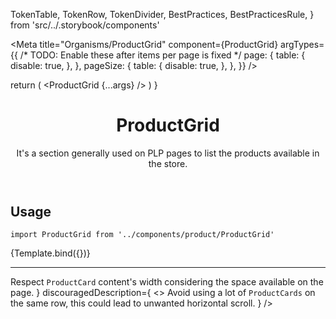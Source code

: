 

  TokenTable,
  TokenRow,
  TokenDivider,
  BestPractices,
  BestPracticesRule,
} from 'src/../.storybook/components'

<Meta
  title="Organisms/ProductGrid"
  component={ProductGrid}
  argTypes={{
    /* TODO: Enable these after items per page is fixed */
    page: {
      table: {
        disable: true,
      },
    },
    pageSize: {
      table: {
        disable: true,
      },
    },
  }}
/>

  return (
    <ProductGrid {...args} />
  )
}

<header>

# ProductGrid

It's a section generally used on PLP pages to list the products available in the store.

</header>

## Usage

`import ProductGrid from '../components/product/ProductGrid'`

<Canvas isColumn>
  <Story
    name="default"
    args={{
      products: productGridItems,
      page: 0,
      pageSize: 4,
    }}
  >
    {Template.bind({})}
  </Story>
</Canvas>

<ArgsTable story="default" />

<TokenTable>
  <TokenRow token="--fs-product-grid-gap-mobile" value="var(--fs-grid-gap-0)" />
  <TokenRow
    token="--fs-product-grid-gap-desktop"
    value="var(--fs-grid-gap-2)"
  />
  <TokenDivider />
  <TokenRow token="--fs-product-grid-columns-mobile" value="2" />
  <TokenRow token="--fs-product-grid-columns-desktop" value="4" />
</TokenTable>

---

<BestPractices>
  <BestPracticesRule
    recommendedDescription={
      <>
        Respect <code>ProductCard</code> content's width considering the space
        available on the page.
      </>
    }
    discouragedDescription={
      <>
        Avoid using a lot of <code>ProductCards</code> on the same row, this
        could lead to unwanted horizontal scroll.
      </>
    }
  />
</BestPractices>
